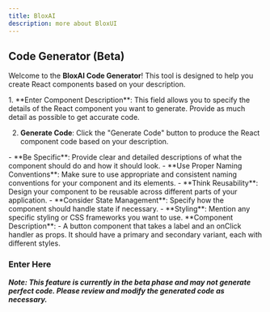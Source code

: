 ```yaml
---
title: BloxAI
description: more about BloxUI
---
```



## Code Generator (Beta)
Welcome to the **BloxAI Code Generator**! This tool is designed to help you create React components based on your description. 

<Accordions>
<Accordion title="How it Works">
1. **Enter Component Description**: This field allows you to specify the details of the React component you want to generate. Provide as much detail as possible to get accurate code.

2. **Generate Code**: Click the "Generate Code" button to produce the React component code based on your description.
</Accordion>

<Accordion title="Tips for Creating Effective Components">
- **Be Specific**: Provide clear and detailed descriptions of what the component should do and how it should look.
- **Use Proper Naming Conventions**: Make sure to use appropriate and consistent naming conventions for your component and its elements.
- **Think Reusability**: Design your component to be reusable across different parts of your application.
- **Consider State Management**: Specify how the component should handle state if necessary.
- **Styling**: Mention any specific styling or CSS frameworks you want to use.
</Accordion>

<Accordion title="Example">
**Component Description**: 
- A button component that takes a label and an onClick handler as props. It should have a primary and secondary variant, each with different styles.

</Accordion>
</Accordions>


### Enter Here


<Componentcode />

***Note: This feature is currently in the beta phase and may not generate perfect code. Please review and modify the generated code as necessary.***